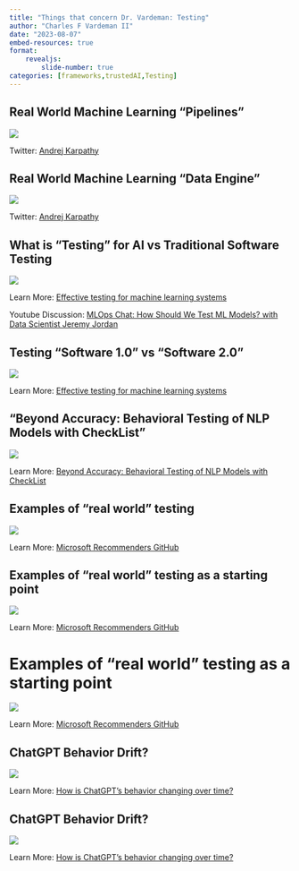 ```yaml
---
title: "Things that concern Dr. Vardeman: Testing"
author: "Charles F Vardeman II"
date: "2023-08-07"
embed-resources: true
format: 
    revealjs:
        slide-number: true
categories: [frameworks,trustedAI,Testing]
---
```


## Real World Machine Learning "Pipelines"
![](karpathy_data_tweet.png){fig-align="center"}

::: footer
Twitter: [Andrej Karpathy](https://twitter.com/karpathy/status/1599852921541128194)
:::

## Real World Machine Learning "Data Engine"
![](tesla_AI_dataflow.png){fig-align="center"}

::: footer
Twitter: [Andrej Karpathy](https://twitter.com/karpathy/status/1599852921541128194)
:::


## What is "Testing" for AI vs Traditional Software Testing
![](effective_testing_ml_systems.png){fig-align="center"}

::: footer
Learn More: [Effective testing for machine learning systems](https://www.jeremyjordan.me/testing-ml/)

Youtube Discussion: [MLOps Chat: How Should We Test ML Models? with Data Scientist Jeremy Jordan](https://youtu.be/k0naEYedv5I)
:::

## Testing "Software 1.0" vs "Software 2.0"
![](testing_ml_systems.png){fig-align="center"}

::: footer
Learn More: [Effective testing for machine learning systems](https://www.jeremyjordan.me/testing-ml/)
:::


## "Beyond Accuracy: Behavioral Testing of NLP Models with CheckList"

![](behavior_testing_NLP_checklist.png){fig-align="center"}

::: footer
Learn More: [Beyond Accuracy: Behavioral Testing of NLP Models with CheckList](https://aclanthology.org/2020.acl-main.442/)
:::

## Examples of "real world" testing
![](microsoft_recommenders_github.png){fig-align="center"}

::: footer
Learn More: [Microsoft Recommenders GitHub](https://github.com/microsoft/recommenders/tree/main/tests)
:::

## Examples of "real world" testing as a starting point
![](microsoft_recommenders_tests.png){fig-align="center"}

::: footer
Learn More: [Microsoft Recommenders GitHub](https://github.com/microsoft/recommenders/tree/main/tests)
:::

# Examples of "real world" testing as a starting point
![](microsoft_testing_azureML.png){fig-align="center"}

::: footer
Learn More: [Microsoft Recommenders GitHub](https://github.com/microsoft/recommenders/tree/main/tests)
:::

## ChatGPT Behavior Drift?

![](gpt_behavior_drift.png){fig-align="center"}

::: footer
Learn More: [How is ChatGPT's behavior changing over time?](https://arxiv.org/abs/2307.09009)
:::


## ChatGPT Behavior Drift?

![](gpt_behavior_drift_chart.png){fig-align="center"}

::: footer
Learn More: [How is ChatGPT's behavior changing over time?](https://arxiv.org/abs/2307.09009)
:::